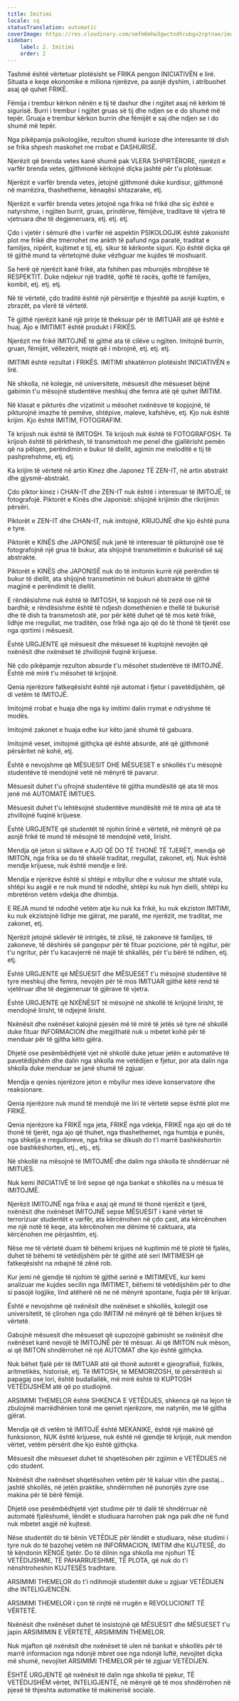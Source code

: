 ```yaml
---
title: Imitimi
locale: sq
statusTranslation: automatic
coverImage: https://res.cloudinary.com/xmfm6mhw3gwctndtcubgx2rptnae/image/upload/v1740337243/small_cover_educacion_fundamental_a051170f1c.webp
sidebar:
    label: 2. Imitimi
    order: 2
---
```

Tashmë është vërtetuar plotësisht se FRIKA pengon INICIATIVËN e lirë. Situata e keqe ekonomike e miliona njerëzve, pa asnjë dyshim, i atribuohet asaj që quhet FRIKË.

Fëmija i trembur kërkon nënën e tij të dashur dhe i ngjitet asaj në kërkim të sigurisë. Burri i trembur i ngjitet gruas së tij dhe ndjen se e do shumë më tepër. Gruaja e trembur kërkon burrin dhe fëmijët e saj dhe ndjen se i do shumë më tepër.

Nga pikëpamja psikologjike, rezulton shumë kurioze dhe interesante të dish se frika shpesh maskohet me rrobat e DASHURISË.

Njerëzit që brenda vetes kanë shumë pak VLERA SHPIRTËRORE, njerëzit e varfër brenda vetes, gjithmonë kërkojnë diçka jashtë për t'u plotësuar.

Njerëzit e varfër brenda vetes, jetojnë gjithmonë duke kurdisur, gjithmonë në marrëzira, thashetheme, kënaqësi shtazarake, etj.

Njerëzit e varfër brenda vetes jetojnë nga frika në frikë dhe siç është e natyrshme, i ngjiten burrit, gruas, prindërve, fëmijëve, traditave të vjetra të vjetruara dhe të degjeneruara, etj. etj. etj.

Çdo i vjetër i sëmurë dhe i varfër në aspektin PSIKOLOGJIK është zakonisht plot me frikë dhe tmerrohet me ankth të pafund nga paratë, traditat e familjes, nipërit, kujtimet e tij, etj. sikur të kërkonte siguri. Kjo është diçka që të gjithë mund ta vërtetojmë duke vëzhguar me kujdes të moshuarit.

Sa herë që njerëzit kanë frikë, ata fshihen pas mburojës mbrojtëse të RESPEKTIT. Duke ndjekur një traditë, qoftë të racës, qoftë të familjes, kombit, etj. etj. etj.

Në të vërtetë, çdo traditë është një përsëritje e thjeshtë pa asnjë kuptim, e zbrazët, pa vlerë të vërtetë.

Të gjithë njerëzit kanë një prirje të theksuar për të IMITUAR atë që është e huaj. Ajo e IMITIMIT është produkt i FRIKËS.

Njerëzit me frikë IMITOJNË të gjithë ata të cilëve u ngjiten. Imitojnë burrin, gruan, fëmijët, vëllezërit, miqtë që i mbrojnë, etj. etj. etj.

IMITIMI është rezultat i FRIKËS. IMITIMI shkatërron plotësisht INICIATIVËN e lirë.

Në shkolla, në kolegje, në universitete, mësuesit dhe mësueset bëjnë gabimin t'u mësojnë studentëve meshkuj dhe femra atë që quhet IMITIM.

Në klasat e pikturës dhe vizatimit u mësohet nxënësve të kopjojnë, të pikturojnë imazhe të pemëve, shtëpive, maleve, kafshëve, etj. Kjo nuk është krijim. Kjo është IMITIM, FOTOGRAFIM.

Të krijosh nuk është të IMITOSH. Të krijosh nuk është të FOTOGRAFOSH. Të krijosh është të përkthesh, të transmetosh me penel dhe gjallërisht pemën që na pëlqen, perëndimin e bukur të diellit, agimin me meloditë e tij të pashprehshme, etj. etj.

Ka krijim të vërtetë në artin Kinez dhe Japonez TË ZEN-IT, në artin abstrakt dhe gjysmë-abstrakt.

Çdo piktor kinez i CHAN-IT dhe ZEN-IT nuk është i interesuar të IMITOJË, të fotografojë. Piktorët e Kinës dhe Japonisë: shijojnë krijimin dhe rikrijimin përsëri.

Piktorët e ZEN-IT dhe CHAN-IT, nuk imitojnë, KRIJOJNË dhe kjo është puna e tyre.

Piktorët e KINËS dhe JAPONISË nuk janë të interesuar të pikturojnë ose të fotografojnë një grua të bukur, ata shijojnë transmetimin e bukurisë së saj abstrakte.

Piktorët e KINËS dhe JAPONISË nuk do të imitonin kurrë një perëndim të bukur të diellit, ata shijojnë transmetimin në bukuri abstrakte të gjithë magjinë e perëndimit të diellit.

E rëndësishme nuk është të IMITOSH, të kopjosh në të zezë ose në të bardhë; e rëndësishme është të ndjesh domethënien e thellë të bukurisë dhe të dish ta transmetosh atë, por për këtë duhet që të mos ketë frikë, lidhje me rregullat, me traditën, ose frikë nga ajo që do të thonë të tjerët ose nga qortimi i mësuesit.

Është URGJENTE që mësuesit dhe mësueset të kuptojnë nevojën që nxënësit dhe nxënëset të zhvillojnë fuqinë krijuese.

Në çdo pikëpamje rezulton absurde t'u mësohet studentëve të IMITOJNË. Është më mirë t'u mësohet të krijojnë.

Qenia njerëzore fatkeqësisht është një automat i fjetur i pavetëdijshëm, që di vetëm të IMITOJË.

Imitojmë rrobat e huaja dhe nga ky imitimi dalin rrymat e ndryshme të modës.

Imitojmë zakonet e huaja edhe kur këto janë shumë të gabuara.

Imitojmë veset, imitojmë gjithçka që është absurde, atë që gjithmonë përsëritet në kohë, etj.

Është e nevojshme që MËSUESIT DHE MËSUESET e shkollës t'u mësojnë studentëve të mendojnë vetë në mënyrë të pavarur.

Mësuesit duhet t'u ofrojnë studentëve të gjitha mundësitë që ata të mos jenë më AUTOMATË IMITUES.

Mësuesit duhet t'u lehtësojnë studentëve mundësitë më të mira që ata të zhvillojnë fuqinë krijuese.

Është URGJENTE që studentët të njohin lirinë e vërtetë, në mënyrë që pa asnjë frikë të mund të mësojnë të mendojnë vetë, lirisht.

Mendja që jeton si skllave e AJO QË DO TË THONË TË TJERËT, mendja që IMITON, nga frika se do të shkelë traditat, rregullat, zakonet, etj. Nuk është mendje krijuese, nuk është mendje e lirë.

Mendja e njerëzve është si shtëpi e mbyllur dhe e vulosur me shtatë vula, shtëpi ku asgjë e re nuk mund të ndodhë, shtëpi ku nuk hyn dielli, shtëpi ku mbretëron vetëm vdekja dhe dhimbja.

E REJA mund të ndodhë vetëm atje ku nuk ka frikë, ku nuk ekziston IMITIMI, ku nuk ekzistojnë lidhje me gjërat, me paratë, me njerëzit, me traditat, me zakonet, etj.

Njerëzit jetojnë skllevër të intrigës, të zilisë, të zakoneve të familjes, të zakoneve, të dëshirës së pangopur për të fituar pozicione, për të ngjitur, për t'u ngritur, për t'u kacavjerrë në majë të shkallës, për t'u bërë të ndihen, etj. etj.

Është URGJENTE që MËSUESIT dhe MËSUESET t'u mësojnë studentëve të tyre meshkuj dhe femra, nevojën për të mos IMITUAR gjithë këtë rend të vjetëruar dhe të degjeneruar të gjërave të vjetra.

Është URGJENTE që NXËNËSIT të mësojnë në shkollë të krijojnë lirisht, të mendojnë lirisht, të ndjejnë lirisht.

Nxënësit dhe nxënëset kalojnë pjesën më të mirë të jetës së tyre në shkollë duke fituar INFORMACION dhe megjithatë nuk u mbetet kohë për të menduar për të gjitha këto gjëra.

Dhjetë ose pesëmbëdhjetë vjet në shkollë duke jetuar jetën e automatëve të pavetëdijshëm dhe dalin nga shkolla me vetëdijen e fjetur, por ata dalin nga shkolla duke menduar se janë shumë të zgjuar.

Mendja e qenies njerëzore jeton e mbyllur mes ideve konservatore dhe reaksionare.

Qenia njerëzore nuk mund të mendojë me liri të vërtetë sepse është plot me FRIKË.

Qenia njerëzore ka FRIKË nga jeta, FRIKË nga vdekja, FRIKË nga ajo që do të thonë të tjerët, nga ajo që thuhet, nga thashethemet, nga humbja e punës, nga shkelja e rregulloreve, nga frika se dikush do t'i marrë bashkëshortin ose bashkëshorten, etj., etj., etj.

Në shkollë na mësojnë të IMITOJMË dhe dalim nga shkolla të shndërruar në IMITUES.

Nuk kemi INICIATIVË të lirë sepse që nga bankat e shkollës na u mësua të IMITOJMË.

Njerëzit IMITOJNË nga frika e asaj që mund të thonë njerëzit e tjerë, nxënësit dhe nxënëset IMITOJNË sepse MËSUESIT i kanë vërtet të terrorizuar studentët e varfër, ata kërcënohen në çdo çast, ata kërcënohen me një notë të keqe, ata kërcënohen me dënime të caktuara, ata kërcënohen me përjashtim, etj.

Nëse me të vërtetë duam të bëhemi krijues në kuptimin më të plotë të fjalës, duhet të bëhemi të vetëdijshëm për të gjithë atë seri IMITIMESH që fatkeqësisht na mbajnë të zënë rob.

Kur jemi në gjendje të njohim të gjithë serinë e IMITIMEVE, kur kemi analizuar me kujdes secilin nga IMITIMET, bëhemi të vetëdijshëm për to dhe si pasojë logjike, lind atëherë në ne në mënyrë spontane, fuqia për të krijuar.

Është e nevojshme që nxënësit dhe nxënëset e shkollës, kolegjit ose universitetit, të çlirohen nga çdo IMITIM në mënyrë që të bëhen krijues të vërtetë.

Gabojnë mësuesit dhe mësueset që supozojnë gabimisht se nxënësit dhe nxënëset kanë nevojë të IMITOJNË për të mësuar. Ai që IMITON nuk mëson, ai që IMITON shndërrohet në një AUTOMAT dhe kjo është gjithçka.

Nuk bëhet fjalë për të IMITUAR atë që thonë autorët e gjeografisë, fizikës, aritmetikës, historisë, etj. Të IMITOSH, të MEMORIZOSH, të përsëritësh si papagaj ose lori, është budallallëk, më mirë është të KUPTOSH VETËDIJSHËM atë që po studiojmë.

ARSIMIMI THEMELOR është SHKENCA E VETËDIJES, shkenca që na lejon të zbulojmë marrëdhënien tonë me qeniet njerëzore, me natyrën, me të gjitha gjërat.

Mendja që di vetëm të IMITOJË është MEKANIKE, është një makinë që funksionon, NUK është krijuese, nuk është në gjendje të krijojë, nuk mendon vërtet, vetëm përsërit dhe kjo është gjithçka.

Mësuesit dhe mësueset duhet të shqetësohen për zgjimin e VETËDIJES në çdo student.

Nxënësit dhe nxënëset shqetësohen vetëm për të kaluar vitin dhe pastaj... jashtë shkollës, në jetën praktike, shndërrohen në punonjës zyre ose makina për të bërë fëmijë.

Dhjetë ose pesëmbëdhjetë vjet studime për të dalë të shndërruar në automatë fjalëshumë, lëndët e studiuara harrohen pak nga pak dhe në fund nuk mbetet asgjë në kujtesë.

Nëse studentët do të bënin VETËDIJE për lëndët e studiuara, nëse studimi i tyre nuk do të bazohej vetëm në INFORMACION, IMITIM dhe KUJTESË, do të këndonin KËNGË tjetër. Do të dilnin nga shkolla me njohuri TË VETËDIJSHME, TË PAHARRUESHME, TË PLOTA, që nuk do t'i nënshtroheshin KUJTESËS tradhtare.

ARSIMIMI THEMELOR do t'i ndihmojë studentët duke u zgjuar VETËDIJEN dhe INTELIGJENCËN.

ARSIMIMI THEMELOR i çon të rinjtë në rrugën e REVOLUCIONIT TË VËRTETË.

Nxënësit dhe nxënëset duhet të insistojnë që MËSUESIT dhe MËSUESET t'u japin ARSIMIMIN E VËRTETË, ARSIMIMIN THEMELOR.

Nuk mjafton që nxënësit dhe nxënëset të ulen në bankat e shkollës për të marrë informacion nga ndonjë mbret ose nga ndonjë luftë, nevojitet diçka më shumë, nevojitet ARSIMIMI THEMELOR për të zgjuar VETËDIJEN.

ËSHTË URGJENTE që nxënësit të dalin nga shkolla të pjekur, TË VETËDIJSHËM vërtet, INTELIGJENTË, në mënyrë që të mos shndërrohen në pjesë të thjeshta automatike të makinerisë sociale.
